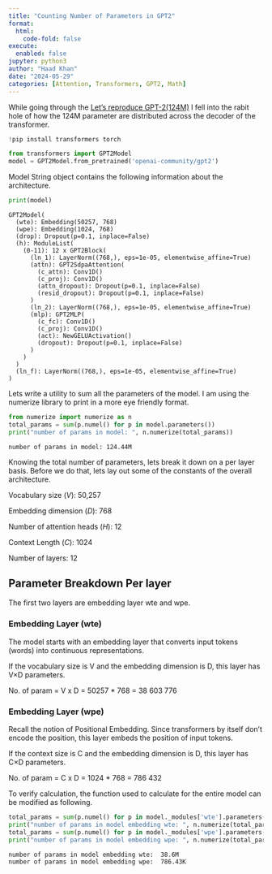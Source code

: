 ```yaml
---
title: "Counting Number of Parameters in GPT2"
format:
  html:
    code-fold: false
execute:
  enabled: false
jupyter: python3
author: "Haad Khan"
date: "2024-05-29"
categories: [Attention, Transformers, GPT2, Math]
---
```

<p>While going through the [Let's reproduce GPT-2(124M)](https://youtu.be/l8pRSuU81PU) I fell into the rabit hole of how the 124M parameter are distributed across the decoder of the transformer. 

```python
!pip install transformers torch
```

```python
from transformers import GPT2Model
model = GPT2Model.from_pretrained('openai-community/gpt2')
```

<p>Model String object contains the following information about the architecture.</p>
```python
print(model)
```
```
GPT2Model(
  (wte): Embedding(50257, 768)
  (wpe): Embedding(1024, 768)
  (drop): Dropout(p=0.1, inplace=False)
  (h): ModuleList(
    (0-11): 12 x GPT2Block(
      (ln_1): LayerNorm((768,), eps=1e-05, elementwise_affine=True)
      (attn): GPT2SdpaAttention(
        (c_attn): Conv1D()
        (c_proj): Conv1D()
        (attn_dropout): Dropout(p=0.1, inplace=False)
        (resid_dropout): Dropout(p=0.1, inplace=False)
      )
      (ln_2): LayerNorm((768,), eps=1e-05, elementwise_affine=True)
      (mlp): GPT2MLP(
        (c_fc): Conv1D()
        (c_proj): Conv1D()
        (act): NewGELUActivation()
        (dropout): Dropout(p=0.1, inplace=False)
      )
    )
  )
  (ln_f): LayerNorm((768,), eps=1e-05, elementwise_affine=True)
)
```
<p>Lets write a utility to sum all the parameters of the model. I am using the numerize library to print in a more eye friendly format.</p>

```python
from numerize import numerize as n
total_params = sum(p.numel() for p in model.parameters())
print("number of params in model: ", n.numerize(total_params))
```
```
number of params in model: 124.44M
```
Knowing the total number of parameters, lets break it down on a per layer basis. Before we do that, lets lay out some of the constants of the overall architecture. 

<p>Vocabulary size $(V)$: 50,257</p>
<p>Embedding dimension $(D)$: 768</p>
<p>Number of attention heads $(H)$: 12</p>
<p>Context Length $(C)$: 1024</p>
<p>Number of layers: 12</p>


## Parameter Breakdown Per layer
The first two layers are embedding layer wte and wpe. 

### Embedding Layer (wte)
The model starts with an embedding layer that converts input tokens (words) into continuous representations.

If the vocabulary size is V and the embedding dimension is D, this layer has V×D parameters.

No. of param = V x D = 50257 * 768 = 38 603 776

### Embedding Layer (wpe)
Recall the notion of Positional Embedding. Since transformers by itself don't encode the position, this layer embeds the position of input tokens. 

If the context size is C and the embedding dimension is D, this layer has C×D parameters.

No. of param = C x D = 1024 * 768 = 786 432

To verify calculation, the function used to calculate for the entire model can be modified as following. 

```python
total_params = sum(p.numel() for p in model._modules['wte'].parameters())
print("number of params in model embedding wte: ", n.numerize(total_params))
total_params = sum(p.numel() for p in model._modules['wpe'].parameters())
print("number of params in model embedding wpe: ", n.numerize(total_params))
```
```
number of params in model embedding wte:  38.6M
number of params in model embedding wpe:  786.43K
```
